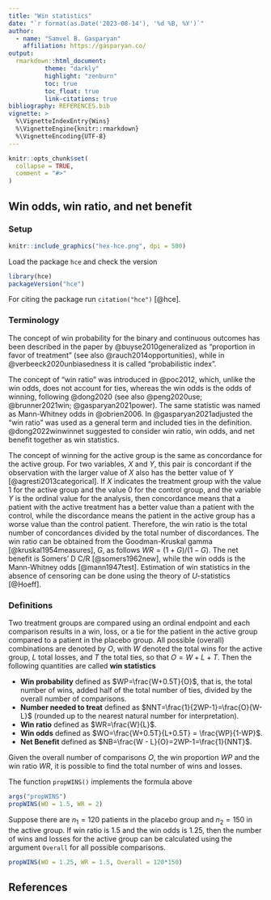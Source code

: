 ---
title: "Win statistics"
date: "`r format(as.Date('2023-08-14'), '%d %B, %Y')`"
author:
  - name: "Samvel B. Gasparyan"
    affiliation: https://gasparyan.co/
output:
  rmarkdown::html_document:
          theme: "darkly"
          highlight: "zenburn"
          toc: true
          toc_float: true
          link-citations: true 
bibliography: REFERENCES.bib
vignette: >
  %\VignetteIndexEntry{Wins}
  %\VignetteEngine{knitr::rmarkdown}
  %\VignetteEncoding{UTF-8}
---

```{r, include = FALSE}
knitr::opts_chunk$set(
  collapse = TRUE,
  comment = "#>"
)
```

## Win odds, win ratio, and net benefit


### Setup

```{r echo=FALSE}
knitr::include_graphics("hex-hce.png", dpi = 500)
```

Load the package `hce` and check the version

```{r setup}
library(hce)
packageVersion("hce")
```

For citing the package run `citation("hce")` [@hce].

### Terminology

The concept of win probability for the binary and continuous outcomes has been described in the paper by @buyse2010generalized as "proportion in favor of treatment" (see also @rauch2014opportunities), while in @verbeeck2020unbiasedness it is called "probabilistic index".

The concept of "win ratio" was introduced in @poc2012, which, unlike the win odds, does not account for ties, whereas the win odds is the odds of winning, following @dong2020 (see also @peng2020use; @brunner2021win; @gasparyan2021power). The same statistic was named as Mann-Whitney odds in @obrien2006. In @gasparyan2021adjusted the "win ratio" was used as a general term and included ties in the definition. @dong2022winwinnet suggested to consider win ratio, win odds, and net benefit together as win statistics.

The concept of winning for the active group is the same as concordance for the active group. For two variables, $X$ and $Y,$ this pair is concordant if the observation with the larger value of $X$ also has the better value of $Y$ [@agresti2013categorical]. If $X$ indicates the treatment group with the value 1 for the active group and the value 0 for the control group, and the variable $Y$ is the ordinal value for the analysis, then concordance means that a patient with the active treatment has a better value than a patient with the control, while the discordance means the patient in the active group has a worse value than the control patient. Therefore, the win ratio is the total number of concordances divided by the total number of discordances. The win ratio can be obtained from the Goodman-Kruskal gamma [@kruskal1954measures], $G$, as follows $WR=(1+G)/(1-G)$. The net benefit is  Somers' D C/R [@somers1962new], while the win odds is the Mann-Whitney odds [@mann1947test]. Estimation of win statistics in the absence of censoring can be done using the theory of *U*-statistics [@Hoeff].

### Definitions

Two treatment groups are compared using an ordinal endpoint and each comparison results in a win, loss, or a tie for the patient in the active group compared to a patient in the placebo group. All possible (overall) combinations are denoted by $O$, with $W$ denoted the total wins for the active group, $L$ total losses, and $T$ the total ties, so that $O=W+L+T.$ Then the following quantities are called **win statistics**

- **Win probability** defined as $WP=\frac{W+0.5T}{O}$, that is, the total number of wins, added half of the total number of ties, divided by the overall number of comparisons.
- **Number needed to treat** defined as $NNT=\frac{1}{2WP-1}=\frac{O}{W-L}$ (rounded up to the nearest natural number for interpretation).
- **Win ratio** defined as $WR=\frac{W}{L}$.
- **Win odds** defined as $WO=\frac{W+0.5T}{L+0.5T} = \frac{WP}{1-WP}$.
- **Net Benefit** defined as $NB=\frac{W - L}{O}=2WP-1=\frac{1}{NNT}$.

Given the overall number of comparisons $O,$ the win proportion $WP$ and the win ratio $WR$, it is possible to find the total number of wins and losses. 
\begin{align*}
&L = O*\frac{2WP-1}{WR-1},\nonumber\\
&W = WR*L = WR*O*\frac{2WP-1}{WR-1},\nonumber\\
&T=O-W-L = O*\left[1 - (WR+1)\frac{2WP-1}{WR-1}\right].
\end{align*}


The function `propWINS()` implements the formula above

```{r}
args("propWINS")
propWINS(WO = 1.5, WR = 2)
```

Suppose there are $n_1=120$ patients in the placebo group and $n_2=150$ in the active group. If win ratio is 1.5 and the win odds is 1.25, then the number of wins and losses for the active group can be calculated using the argument `Overall` for all possible comparisons.

```{r}
propWINS(WO = 1.25, WR = 1.5, Overall = 120*150)
```




## References

